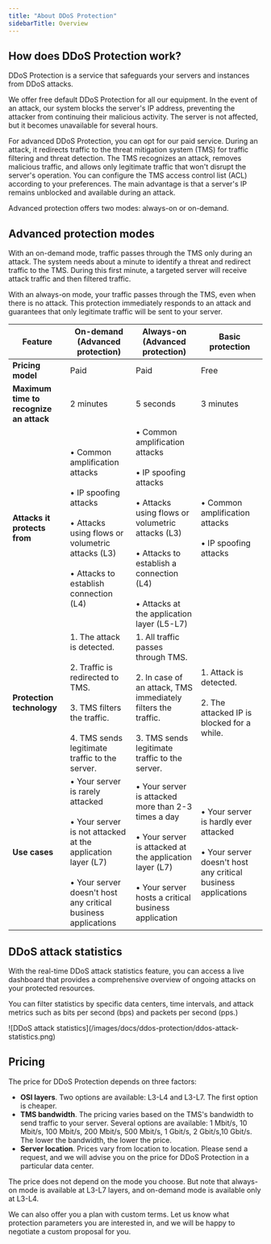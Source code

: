 ---
title: "About DDoS Protection"
sidebarTitle: Overview
---

## How does DDoS Protection work?

DDoS Protection is a service that safeguards your servers and instances from DDoS attacks.

We offer free default DDoS Protection for all our equipment. In the event of an attack, our system blocks the server's IP address, preventing the attacker from continuing their malicious activity. The server is not affected, but it becomes unavailable for several hours.

For advanced DDoS Protection, you can opt for our paid service. During an attack, it redirects traffic to the threat mitigation system (TMS) for traffic filtering and threat detection. The TMS recognizes an attack, removes malicious traffic, and allows only legitimate traffic that won't disrupt the server's operation. You can configure the TMS access control list (ACL) according to your preferences. The main advantage is that a server's IP remains unblocked and available during an attack.

Advanced protection offers two modes: always-on or on-demand.

## Advanced protection modes

With an on-demand mode, traffic passes through the TMS only during an attack. The system needs about a minute to identify a threat and redirect traffic to the TMS. During this first minute, a targeted server will receive attack traffic and then filtered traffic.

With an always-on mode, your traffic passes through the TMS, even when there is no attack. This protection immediately responds to an attack and guarantees that only legitimate traffic will be sent to your server.

| **Feature**                               | **On-demand (Advanced protection)**                                      | **Always-on (Advanced protection)**                                      | **Basic protection**                                           |
|-------------------------------------------|-------------------------------------------------------------------------|-------------------------------------------------------------------------|---------------------------------------------------------------|
| **Pricing model**                         | Paid                                                                    | Paid                                                                    | Free                                                          |
| **Maximum time to recognize an attack**  | 2 minutes                                                              | 5 seconds                                                               | 3 minutes                                                     |
| **Attacks it protects from**             | • Common amplification attacks<br/><br/>• IP spoofing attacks<br/><br/>• Attacks using flows or volumetric attacks (L3)<br/><br/>• Attacks to establish connection (L4) | • Common amplification attacks<br/><br/>• IP spoofing attacks<br/><br/>• Attacks using flows or volumetric attacks (L3)<br/><br/>• Attacks to establish a connection (L4)<br/><br/>• Attacks at the application layer (L5-L7) | • Common amplification attacks<br/><br/>• IP spoofing attacks |
| **Protection technology**                | 1. The attack is detected.<br/><br/>2. Traffic is redirected to TMS.<br/><br/>3. TMS filters the traffic.<br/><br/>4. TMS sends legitimate traffic to the server. | 1. All traffic passes through TMS.<br/><br/>2. In case of an attack, TMS immediately filters the traffic.<br/><br/>3. TMS sends legitimate traffic to the server. | 1. Attack is detected.<br/><br/>2. The attacked IP is blocked for a while. |
| **Use cases**                            | • Your server is rarely attacked<br/><br/>• Your server is not attacked at the application layer (L7)<br/><br/>• Your server doesn't host any critical business applications | • Your server is attacked more than 2-3 times a day<br/><br/>• Your server is attacked at the application layer (L7)<br/><br/>• Your server hosts a critical business application | • Your server is hardly ever attacked<br/><br/>• Your server doesn't host any critical business applications |
  
  
## DDoS attack statistics

With the real-time DDoS attack statistics feature, you can access a live dashboard that provides a comprehensive overview of ongoing attacks on your protected resources.

You can filter statistics by specific data centers, time intervals, and attack metrics such as bits per second (bps) and packets per second (pps.)


<Frame>![DDoS attack statistics](/images/docs/ddos-protection/ddos-attack-statistics.png)</Frame>



## Pricing

The price for DDoS Protection depends on three factors:

  * **OSI layers**. Two options are available: L3-L4 and L3-L7. The first option is cheaper.
  * **TMS bandwidth**. The pricing varies based on the TMS's bandwidth to send traffic to your server. Several options are available: 1 Mbit/s, 10 Mbit/s, 100 Mbit/s, 200 Mbit/s, 500 Mbit/s, 1 Gbit/s, 2 Gbit/s,10 Gbit/s. The lower the bandwidth, the lower the price. 
  * **Server location**. Prices vary from location to location. Please send a request, and we will advise you on the price for DDoS Protection in a particular data center.



The price does not depend on the mode you choose. But note that always-on mode is available at L3-L7 layers, and on-demand mode is available only at L3-L4.

We can also offer you a plan with custom terms. Let us know what protection parameters you are interested in, and we will be happy to negotiate a custom proposal for you.